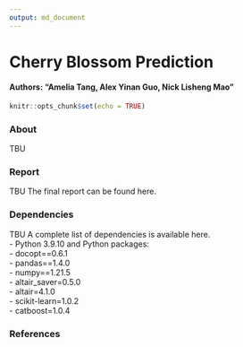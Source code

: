 ```yaml
---
output: md_document
---
```

# Cherry Blossom Prediction
#### Authors: "Amelia Tang, Alex Yinan Guo, Nick Lisheng Mao"

```r
knitr::opts_chunk$set(echo = TRUE)
```

### About 
TBU 

### Report 
TBU
The final report can be found here. 

### Dependencies 
TBU
A complete list of dependencies is available here.
<br> - Python 3.9.10 and Python packages:
<br> - docopt==0.6.1
<br> - pandas==1.4.0
<br> - numpy==1.21.5
<br> - altair_saver=0.5.0
<br> - altair=4.1.0
<br> - scikit-learn=1.0.2
<br> - catboost=1.0.4

### References